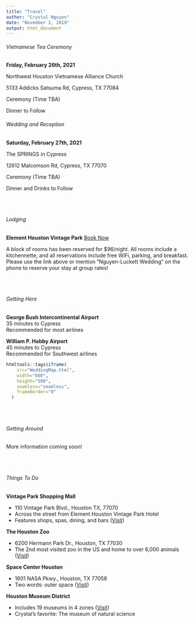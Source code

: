 ```yaml
---
title: "Travel"
author: "Crystal Nguyen"
date: "November 2, 2019"
output: html_document
---
```



<div class = "row">
<div class = "col-md-6">

###### Vietnamese Tea Ceremony

**Friday, February 26th, 2021**

Northwest Houston Vietnamese Alliance Church

5133 Addicks Satsuma Rd, Cypress, TX 77084

Ceremony (Time TBA) 
<!-- 5:00 pm -->

Dinner to Follow
 
</div>
<div class = "col-md-6">

###### Wedding and Reception

**Saturday, February 27th, 2021**

The SPRINGS in Cypress

12612 Malcomson Rd, Cypress, TX 77070

Ceremony (Time TBA)
<!-- 4:00 pm -->

Dinner and Drinks to Follow

</div>
</div>

<br>
<br>

###### Lodging

**Element Houston Vintage Park** [Book Now](https://www.marriott.com/event-reservations/reservation-link.mi?id=1583424691554&key=GRP&app=resvlink){target="_blank"}

A block of rooms has been reserved for $96/night. All rooms include a kitchennette, and all reservations include free WiFi, parking, and breakfast. Please use the link above or mention "Nguyen-Luckett Wedding" on the phone to reserve your stay at group rates!

<br>
<br>

###### Getting Here

<div class = "row">
<div class = "col-md-6">
**George Bush Intercontinental Airport**
<br>
35 minutes to Cypress
<br>
Recommended for most airlines

</div>
<div class = "col-md-6">
**William P. Hobby Airport**
<br>
45 minutes to Cypress
<br>
Recommended for Southwest airlines
</div>
</div>


```r
htmltools::tags$iframe(
    src="WeddingMap.html",
    width="660",
    height="500",
    seamless="seamless",
    frameBorder="0"
  )
```

<br>
<br>

###### Getting Around

More information coming soon!

<br>
<br>

###### Things To Do
<div align="left">
**Vintage Park Shopping Mall**
<div class="nobullet">
* 110 Vintage Park Blvd., Houston TX, 77070
* Across the street from Element Houston Vintage Park Hotel
* Features shops, spas, dining, and bars ([Visit](http://www.vintageparkhouston.com/){target="_blank"})
</div>
**The Houston Zoo**
<div class="nobullet">
* 6200 Hermann Park Dr., Houston, TX 77030
* The 2nd most visited zoo in the US and home to over 6,000 animals ([Visit](https://www.houstonzoo.org){target="_blank"})
</div>
**Space Center Houston**
<div class="nobullet">
* 1601 NASA Pkwy., Houston, TX 77058
* Two words: outer space ([Visit](https://spacecenter.org/){target="_blank"})
</div>
**Houston Museum District**
<div class="nobullet">
* Includes 19 museums in 4 zones ([Visit](https://houmuse.org/){target="_blank"})
* Crystal's favorite: The museum of natural science
</div>
</div>


